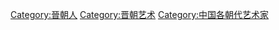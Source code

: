 [[Category:晉朝人|Category:晉朝人]]
[[Category:晋朝艺术|Category:晋朝艺术]]
[[Category:中国各朝代艺术家|Category:中国各朝代艺术家]]